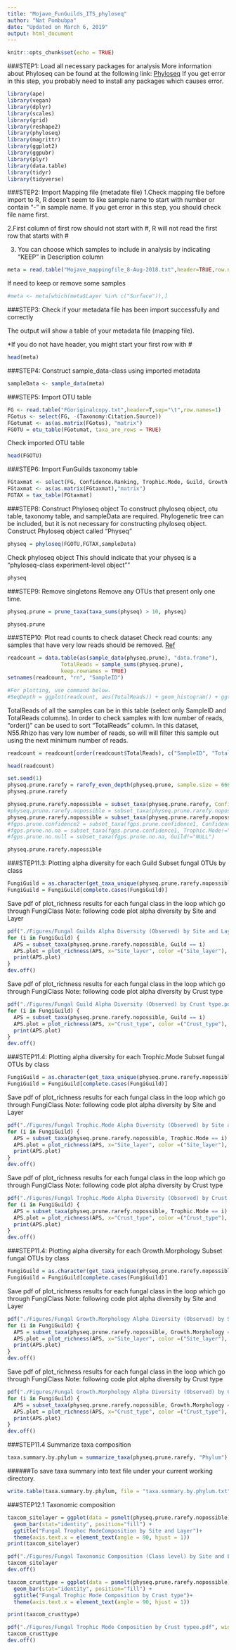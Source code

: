 ```yaml
---
title: "Mojave_FunGuilds_ITS_phyloseq"
author: "Nat Pombubpa"
date: "Updated on March 6, 2019"
output: html_document
---
```


```r
knitr::opts_chunk$set(echo = TRUE)
```

###STEP1: Load all necessary packages for analysis
More information about Phyloseq can be found at the following link: [Phyloseq](https://joey711.github.io/phyloseq/)
If you get error in this step, you probably need to install any packages which causes error.

```r
library(ape)
library(vegan)
library(dplyr)
library(scales)
library(grid)
library(reshape2)
library(phyloseq)
library(magrittr)
library(ggplot2)
library(ggpubr)
library(plyr)
library(data.table)
library(tidyr)
library(tidyverse)
```


###STEP2: Import Mapping file (metadate file)
1.Check mapping file before import to R, R doesn’t seem to like sample name to start with number or contain “-” in sample name. If you get error in this step, you should check file name first.

2.First column of first row should not start with #, R will not read the first row that starts with #

3. You can choose which samples to include in analysis by indicating "KEEP" in Description column

```r
meta = read.table("Mojave_mappingfile_8-Aug-2018.txt",header=TRUE,row.names=1,sep="\t",stringsAsFactors=FALSE)
```

If need to keep or remove some samples
```r
#meta <- meta[which(meta$Layer %in% c("Surface")),]
```

###STEP3: Check if your metadata file has been import successfully and correctly

The output will show a table of your metadata file (mapping file).

*If you do not have header, you might start your first row with #

```r
head(meta)
```

###STEP4: Construct sample_data-class using imported metadata

```r
sampleData <- sample_data(meta)
```

###STEP5: Import OTU table

```r
FG <- read.table("FGoriginalcopy.txt",header=T,sep="\t",row.names=1)
FGotus <- select(FG, -(Taxonomy:Citation.Source))
FGotumat <- as(as.matrix(FGotus), "matrix")
FGOTU = otu_table(FGotumat, taxa_are_rows = TRUE)
```

Check imported OTU table

```r
head(FGOTU)
```

###STEP6: Import FunGuilds taxonomy table

```r
FGtaxmat <- select(FG, Confidence.Ranking, Trophic.Mode, Guild, Growth.Morphology)
FGtaxmat <- as(as.matrix(FGtaxmat),"matrix")
FGTAX = tax_table(FGtaxmat)
```

###STEP8: Construct Phyloseq object
To construct phyloseq object, otu table, taxonomy table, and sampleData are required. Phylogenetic tree can be included, but it is not necessary for constructing phyloseq object.
Construct Phyloseq object called "Physeq"

```r
physeq = phyloseq(FGOTU,FGTAX,sampleData)
```

Check phyloseq object
This should indicate that your physeq is a "phyloseq-class experiment-level object""

```r
physeq
```

###STEP9: Remove singletons
Remove any OTUs that present only one time.

```r
physeq.prune = prune_taxa(taxa_sums(physeq) > 10, physeq)
```

```r
physeq.prune
```

###STEP10: Plot read counts to check dataset
Check read counts: any samples that have very low reads should be removed.
[Ref](http://evomics.org/wp-content/uploads/2016/01/phyloseq-Lab-01-Answers.html)

```r
readcount = data.table(as(sample_data(physeq.prune), "data.frame"),
                 TotalReads = sample_sums(physeq.prune), 
                 keep.rownames = TRUE)
setnames(readcount, "rn", "SampleID")

#For plotting, use command below.
#SeqDepth = ggplot(readcount, aes(TotalReads)) + geom_histogram() + ggtitle("Sequencing Depth")
```

TotalReads of all the samples can be in this table (select only SampleID and TotalReads columns).
In order to check samples with low number of reads, "order()" can be used to sort "TotalReads" column.
In this dataset, N55.Rhizo has very low number of reads, so will will filter this sample out using the next minimum number of reads.
```r
readcount = readcount[order(readcount$TotalReads), c("SampleID", "TotalReads")]
```

```r
head(readcount)
```

```r
set.seed(1)
physeq.prune.rarefy = rarefy_even_depth(physeq.prune, sample.size = 6664, replace = FALSE, trimOTUs = FALSE)
physeq.prune.rarefy
```

```r
physeq.prune.rarefy.nopossible = subset_taxa(physeq.prune.rarefy, Confidence.Ranking="Highly Possible")
#physeq.prune.rarefy.nopossible = subset_taxa(physeq.prune.rarefy.nopossible, Confidence.Ranking!="-")
physeq.prune.rarefy.nopossible = subset_taxa(physeq.prune.rarefy.nopossible, Trophic.Mode!="-")
#fgps.prune.confidence2 = subset_taxa(fgps.prune.confidence1, Confidence.Ranking!="Probable")
#fgps.prune.no.na = subset_taxa(fgps.prune.confidence1, Trophic.Mode!="-")
#fgps.prune.no.null = subset_taxa(fgps.prune.no.na, Guild!="NULL")
```

```r
physeq.prune.rarefy.nopossible
```


###STEP11.3: Plotting alpha diversity for each Guild
Subset fungal OTUs by class

```r
FungiGuild = as.character(get_taxa_unique(physeq.prune.rarefy.nopossible, "Guild"))
FungiGuild = FungiGuild[complete.cases(FungiGuild)]
```

Save pdf of plot_richness results for each fungal class in the loop which go through FungiClass
Note: following code plot alpha diversity by Site and Layer
```r
pdf("./Figures/Fungal Guilds Alpha Diversity (Observed) by Site and Layer.pdf", width = 8, height = 5 )
for (i in FungiGuild) {
  APS = subset_taxa(physeq.prune.rarefy.nopossible, Guild == i)
  APS.plot = plot_richness(APS, x="Site_layer", color =("Site_layer"), measures=c("Observed")) + geom_boxplot() + ggtitle(i) + stat_compare_means(method = "anova") + theme(plot.title = element_text(hjust = 0.5))
  print(APS.plot)
}
dev.off()
```

Save pdf of plot_richness results for each fungal class in the loop which go through FungiClass
Note: following code plot alpha diversity by Crust type

```r
pdf("./Figures/Fungal Guild Alpha Diversity (Observed) by Crust type.pdf", width = 8, height = 5 )
for (i in FungiGuild) {
  APS = subset_taxa(physeq.prune.rarefy.nopossible, Guild == i)
  APS.plot = plot_richness(APS, x="Crust_type", color =("Crust_type"), measures=c("Observed")) + geom_boxplot() + ggtitle(i) + stat_compare_means(method = "anova") + theme(plot.title = element_text(hjust = 0.5))
  print(APS.plot)
}
dev.off()
```

###STEP11.4: Plotting alpha diversity for each Trophic.Mode
Subset fungal OTUs by class

```r
FungiGuild = as.character(get_taxa_unique(physeq.prune.rarefy.nopossible, "Trophic.Mode"))
FungiGuild = FungiGuild[complete.cases(FungiGuild)]
```

Save pdf of plot_richness results for each fungal class in the loop which go through FungiClass
Note: following code plot alpha diversity by Site and Layer
```r
pdf("./Figures/Fungal Trophic.Mode Alpha Diversity (Observed) by Site and Layer.pdf", width = 8, height = 5 )
for (i in FungiGuild) {
  APS = subset_taxa(physeq.prune.rarefy.nopossible, Trophic.Mode == i)
  APS.plot = plot_richness(APS, x="Site_layer", color =("Site_layer"), measures=c("Observed")) + geom_boxplot() + ggtitle(i) + stat_compare_means(method = "anova") + stat_compare_means(aes(label=..p.signif..), method = "t.test", ref.group = ".all.") + theme(plot.title = element_text(hjust = 0.5))
  print(APS.plot)
}
dev.off()
```

Save pdf of plot_richness results for each fungal class in the loop which go through FungiClass
Note: following code plot alpha diversity by Crust type

```r
pdf("./Figures/Fungal Trophic.Mode Alpha Diversity (Observed) by Crust type.pdf", width = 8, height = 5 )
for (i in FungiGuild) {
  APS = subset_taxa(physeq.prune.rarefy.nopossible, Trophic.Mode == i)
  APS.plot = plot_richness(APS, x="Crust_type", color =("Crust_type"), measures=c("Observed")) + geom_boxplot() + ggtitle(i) + stat_compare_means(method = "anova") + stat_compare_means(aes(label=..p.signif..), method = "t.test", ref.group = ".all.", hide.ns = T)+ theme(plot.title = element_text(hjust = 0.5))
  print(APS.plot)
}
dev.off()
```

###STEP11.4: Plotting alpha diversity for each Growth.Morphology
Subset fungal OTUs by class

```r
FungiGuild = as.character(get_taxa_unique(physeq.prune.rarefy.nopossible, "Growth.Morphology"))
FungiGuild = FungiGuild[complete.cases(FungiGuild)]
```

Save pdf of plot_richness results for each fungal class in the loop which go through FungiClass
Note: following code plot alpha diversity by Site and Layer
```r
pdf("./Figures/Fungal Growth.Morphology Alpha Diversity (Observed) by Site and Layer.pdf", width = 8, height = 5 )
for (i in FungiGuild) {
  APS = subset_taxa(physeq.prune.rarefy.nopossible, Growth.Morphology == i)
  APS.plot = plot_richness(APS, x="Site_layer", color =("Site_layer"), measures=c("Observed")) + geom_boxplot() + ggtitle(i) + stat_compare_means(method = "anova") + theme(plot.title = element_text(hjust = 0.5))
  print(APS.plot)
}
dev.off()
```

Save pdf of plot_richness results for each fungal class in the loop which go through FungiClass
Note: following code plot alpha diversity by Crust type

```r
pdf("./Figures/Fungal Growth.Morphology Alpha Diversity (Observed) by Crust type.pdf", width = 8, height = 5 )
for (i in FungiGuild) {
  APS = subset_taxa(physeq.prune.rarefy.nopossible, Growth.Morphology == i)
  APS.plot = plot_richness(APS, x="Crust_type", color =("Crust_type"), measures=c("Observed")) + geom_boxplot() + ggtitle(i) + stat_compare_means(method = "anova") + theme(plot.title = element_text(hjust = 0.5))
  print(APS.plot)
}
dev.off()
```








###STEP11.4 Summarize taxa composition

```r
taxa.summary.by.phylum = summarize_taxa(physeq.prune.rarefy, "Phylum")
```

######To save taxa summary into text file under your current working directory.

```r
write.table(taxa.summary.by.phylum, file = "taxa.summary.by.phylum.txt", sep ="\t")
```


###STEP12.1 Taxonomic composition
```r
taxcom_sitelayer = ggplot(data = psmelt(physeq.prune.rarefy.nopossible), mapping = aes_string(x = "Site_layer" ,y = "Abundance", fill = "Trophic.Mode" )) + 
  geom_bar(stat="identity", position="fill") + 
  ggtitle("Fungal Trophoc ModeComposition by Site and Layer")+
  theme(axis.text.x = element_text(angle = 90, hjust = 1))
print(taxcom_sitelayer)
```


```r
pdf("./Figures/Fungal Taxonomic Composition (Class level) by Site and Layer.pdf", width = 12, height = 8 )
taxcom_sitelayer
dev.off()
```

```r
taxcom_crusttype = ggplot(data = psmelt(physeq.prune.rarefy.nopossible), mapping = aes_string(x = "Crust_type" ,y = "Abundance", fill = "Trophic.Mode" )) + 
  geom_bar(stat="identity", position="fill") + 
  ggtitle("Fungal Trophic Mode Composition by Crust type")+
  theme(axis.text.x = element_text(angle = 90, hjust = 1))

print(taxcom_crusttype)
```

```r
pdf("./Figures/Fungal Trophic Mode Composition by Crust typee.pdf", width = 18, height = 8 )
taxcom_crusttype
dev.off()
```





















